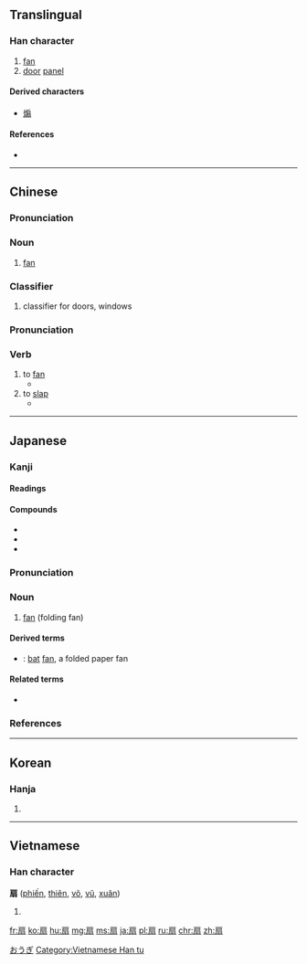 {{also|煽}}
==Translingual==

===Han character===
{{Han char|rn=63|rad=戶|as=06|sn=10|four=3022<sub>7</sub>|canj=竹尸尸一一 (HSSMM), 戈尸尸一一 (ISSMM)|ids=⿸[[戶]][[羽]], ⿸[[户]]羽, ⿸[[戸]]羽}}

# [[fan]]
# [[door]] [[panel]]

====Derived characters====
* [[煽]]

====References====
* {{Han ref|kx=0416.140|dkj=11743|dj=0761.160|hdz=32263.060|uh=6247|ud=25159|bh=AEB0|bd=44720}}

----
==Chinese==
{{zh-forms}}

===Pronunciation===
{{zh-pron
|m=shàn
|c=sin3
|h=pfs=san
|cat=cl,n
}}

===Noun===
{{zh-noun}}

# [[fan]]

===Classifier===
{{zh-cls}}

# classifier for doors, windows

===Pronunciation===
{{zh-pron
|m=shān
|c=sin3
|h=pfs=san
|cat=v
}}

===Verb===
{{zh-verb}}

# to [[fan]]
#* {{zh-usex|因為 大廳 裡 很 熱，她 '''扇''' 個 不停。|As the hall was very hot, she kept '''fanning''' herself all the time.}}
# to [[slap]] {{qualifier|somebody on the face}}
#* {{zh-usex|我 真 想 '''扇{shān}''' 你 一 個 耳光。|I could '''give you a slap''' in the face.}}
----

==Japanese==

===Kanji===
{{ja-kanji|grade=7|rs=戶06}}

====Readings====
{{ja-readings|goon=[[せん]] (sen)|kanon=[[せん]] (sen)|kun=[[おうぎ]] (ōgi)}}

====Compounds====
* {{ja-r|扇子|せんす}}
* {{ja-r|団扇|うちわ}}
* {{ja-r|鉄扇|てっせん}}

{{wikipedia|lang=ja}}
{{ja-kanjitab|おうぎ|yomi=k}}

===Pronunciation===
{{ja-pron|yomi=k|おうぎ|acc=3|acc_ref=DJR}}

===Noun===
{{ja-noun|おうぎ|hhira=あふぎ}}

# [[fan]] (folding fan)

====Derived terms====
* {{ja-r|蝙蝠扇|かわほりおうぎ}}: [[bat]] [[fan]], a folded paper fan

====Related terms====
* {{ja-r|扇ぐ|あおぐ|gloss=to [[fan]]}}

===References===
<references/>

[[Category:ja:Fans|おうぎ]]

----

==Korean==

===Hanja===
{{ko-hanja|hangeul=선|eumhun=|rv=seon|mr=sŏn|y=sen}}

# {{defn|lang=ko|sort=戶06}}

----

==Vietnamese==

===Han character===
'''扇''' ([[phiến]], [[thiên]], [[võ]], [[vũ]], [[xuân]])

# {{defn|lang=vi}}

[[Category:Vietnamese Han tu]]

[[fr:扇]]
[[ko:扇]]
[[hu:扇]]
[[mg:扇]]
[[ms:扇]]
[[ja:扇]]
[[pl:扇]]
[[ru:扇]]
[[chr:扇]]
[[zh:扇]]